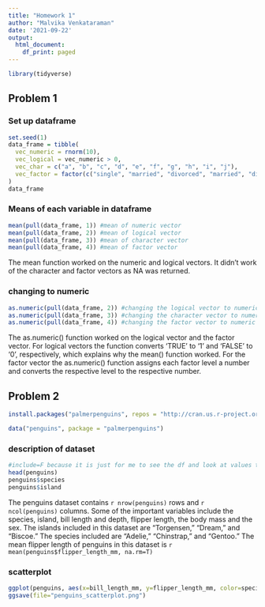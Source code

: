 ```yaml
---
title: "Homework 1"
author: "Malvika Venkataraman"
date: '2021-09-22'
output:
  html_document:
    df_print: paged
---
```


```r
library(tidyverse)
```

## Problem 1

### Set up dataframe
```r
set.seed(1)
data_frame = tibble(
  vec_numeric = rnorm(10),
  vec_logical = vec_numeric > 0,
  vec_char = c("a", "b", "c", "d", "e", "f", "g", "h", "i", "j"),
  vec_factor = factor(c("single", "married", "divorced", "married", "divorced", "single", "single", "divorced", "married", "single"))
)
data_frame
```
### Means of each variable in dataframe

```r
mean(pull(data_frame, 1)) #mean of numeric vector
mean(pull(data_frame, 2)) #mean of logical vector
mean(pull(data_frame, 3)) #mean of character vector
mean(pull(data_frame, 4)) #mean of factor vector
```
The mean function worked on the numeric and logical vectors. It didn't work of the character and factor vectors as NA was returned. 

### changing to numeric
```r
as.numeric(pull(data_frame, 2)) #changing the logical vector to numeric
as.numeric(pull(data_frame, 3)) #changing the character vector to numeric
as.numeric(pull(data_frame, 4)) #changing the factor vector to numeric
```
The as.numeric() function worked on the logical vector and the factor vector. For logical vectors the function converts 'TRUE' to '1' and 'FALSE' to '0', respectively, which explains why the mean() function worked. For the factor vector the as.numeric() function assigns each factor level a number and converts the respective level to the respective number. 

## Problem 2

```r
install.packages("palmerpenguins", repos = "http://cran.us.r-project.org")
```

```r
data("penguins", package = "palmerpenguins")
```

### description of dataset
```r
#include=F because it is just for me to see the df and look at values to include in the description
head(penguins)
penguins$species
penguins$island

```
The penguins dataset contains `r nrow(penguins)` rows and `r ncol(penguins)` columns. Some of the important variables include the species, island, bill length and depth, flipper length, the body mass and the sex. The islands included in this dataset are "Torgensen," "Dream," and "Biscoe." The species included are "Adelie," "Chinstrap," and "Gentoo." The mean flipper length of penguins in this dataset is `r mean(penguins$flipper_length_mm, na.rm=T)`

### scatterplot
```r
ggplot(penguins, aes(x=bill_length_mm, y=flipper_length_mm, color=species)) + geom_point()
ggsave(file="penguins_scatterplot.png")
```

